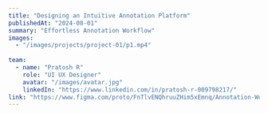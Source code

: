 ---
title: "Designing an Intuitive Annotation Platform"
publishedAt: "2024-08-01"
summary: "Effortless Annotation Workflow"
images:
  - "/images/projects/project-01/p1.mp4"
  
team:
  - name: "Pratosh R"
    role: "UI UX Designer"
    avatar: "/images/avatar.jpg"
    linkedIn: "https://www.linkedin.com/in/pratosh-r-009798217/"
link: "https://www.figma.com/proto/FnTlvENQhruuZHim5xEmnq/Annotation-Workspace?content-scaling=fixed&kind=proto&node-id=465-15&page-id=465%3A14&scaling=scale-down-width"
---

